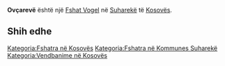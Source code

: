 {{Fshat në Kosovës
 | Emri                = Ovçarevë
| sqi_D_name = Ovçarevë
| sqi_D_FULL_NAME_RO = Ovçarevë
| sqi_D_FULL_NAME_ND_RO = Ovcareve
| sqi_D_SORT_NAME_RG = OVCAREVE
| sqi_D_FULL_NAME_RG = Ovçarevë
| sqi_D_FULL_NAME_ND_RG = Ovcareve
| sqi_V_name = Ovqarevë
| sqi_V_FULL_NAME_RO = Ovqarevë Açarevë Aqarevë Oqarevo Aqareva
| sqi_V_FULL_NAME_ND_RO = Ovqareve Acareve Aqareve Oqarevo Aqareva
| sqi_V_SORT_NAME_RG = OVQAREVE ACAREVE AQAREVE OQAREVO AQAREVA
| sqi_V_FULL_NAME_RG = Ovqarevë Açarevë Aqarevë Oqarevo Aqareva
| sqi_V_FULL_NAME_ND_RG = Ovqareve Acareve Aqareve Oqarevo Aqareva
| srp_N_name = Ovčarevo
| srp_N_FULL_NAME_RO = Ovčarevo
| srp_N_FULL_NAME_ND_RO = Ovcarevo
| srp_N_SORT_NAME_RG = OVCAREVO
| srp_N_FULL_NAME_RG = Ovčarevo
| srp_N_FULL_NAME_ND_RG = Ovcarevo
| srp_NS_name = Овчарево
| srp_NS_FULL_NAME_RO = Овчарево
| srp_NS_FULL_NAME_ND_RO = Овчарево
| srp_NS_SORT_NAME_RG = ОВЧАРЕВО
| srp_NS_FULL_NAME_RG = Овчарево
| srp_NS_FULL_NAME_ND_RG = Овчарево

 | Emri (Rasa dhanore) = 
 | Figura              = 
 | Shteti              = Kosovo
 | Komuna              = Suharekë
 | Kodi postar         = 
 | Sipërfaqja          = 

 | Popullsia           = 

 | Regj. i popullsisë  = 
 | Dend. e popullsisë  = 
 | Faqja zyrtare       = 
 <!--- Koordinatat ----> 
 | Gjerësia            = 42.65
 | Gjatësia            = 20.716667
 | Lartësia            = 
}}
'''Ovçarevë''' është një [[Fshat Vogel]] në [[Suharekë]] të [[Kosovës]].

<!-- == Gjeografia == -->
<!-- == Historia == -->
<!-- == Demografia == -->
== Shih edhe ==
{{Komuna Suharekë}}
{{Kosovo-Administrata-Cung}}

[[Kategoria:Fshatra në Kosovës]]
[[Kategoria:Fshatra në Kommunes Suharekë]]
[[Kategoria:Vendbanime në Kosovës]]